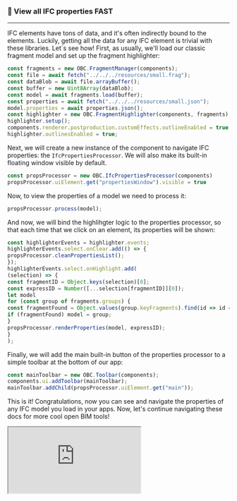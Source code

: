 ### 🧶 View all IFC properties FAST
___
IFC elements have tons of data, and it's often indirectly
bound to the elements. Luckily, getting all the data for any
IFC element is trivial with these libraries. Let´s see how! First,
as usually, we'll load our classic fragment model and set up
the fragment highlighter:

```js
const fragments = new OBC.FragmentManager(components);
const file = await fetch("../../../resources/small.frag");
const dataBlob = await file.arrayBuffer();
const buffer = new Uint8Array(dataBlob);
const model = await fragments.load(buffer);
const properties = await fetch("../../../resources/small.json");
model.properties = await properties.json();
const highlighter = new OBC.FragmentHighlighter(components, fragments);
highlighter.setup();
components.renderer.postproduction.customEffects.outlineEnabled = true;
highlighter.outlinesEnabled = true;
```
Next, we will create a new instance of the component to navigate
IFC properties: the `IfcPropertiesProcessor`. We will also
make its built-in floating window visible by default.

```js
const propsProcessor = new OBC.IfcPropertiesProcessor(components)
propsProcessor.uiElement.get("propertiesWindow").visible = true
```
Now, to view the properties of a model we need to process it:

```js
propsProcessor.process(model);
```
And now, we will bind the highlihgter logic to the properties
processor, so that each time that we click on an element, its
properties will be shown:

```js
const highlighterEvents = highlighter.events;
highlighterEvents.select.onClear.add(() => {
propsProcessor.cleanPropertiesList();
});
highlighterEvents.select.onHighlight.add(
(selection) => {
const fragmentID = Object.keys(selection)[0];
const expressID = Number([...selection[fragmentID]][0]);
let model
for (const group of fragments.groups) {
const fragmentFound = Object.values(group.keyFragments).find(id => id === fragmentID)
if (fragmentFound) model = group;
}
propsProcessor.renderProperties(model, expressID);
}
);
```
Finally, we will add the main built-in button of the properties
processor to a simple toolbar at the bottom of our app:

```js
const mainToolbar = new OBC.Toolbar(components);
components.ui.addToolbar(mainToolbar);
mainToolbar.addChild(propsProcessor.uiElement.get("main"));
```
This is it! Congratulations, now you can see and navigate
the properties of any IFC model you load in your apps. Now,
let's continue navigating these docs for more cool open BIM tools!


  <iframe src="https://thatopen.github.io/engine_components/src/ifc/IfcPropertiesProcessor/index.html"></iframe>

  